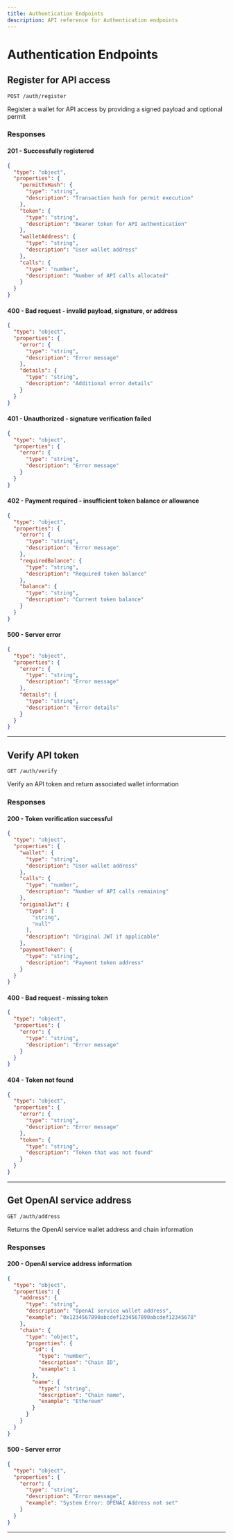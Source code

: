 ```yaml
---
title: Authentication Endpoints
description: API reference for Authentication endpoints
---
```


# Authentication Endpoints

## Register for API access

`POST /auth/register`

Register a wallet for API access by providing a signed payload and optional permit

### Responses

#### 201 - Successfully registered

```json
{
  "type": "object",
  "properties": {
    "permitTxHash": {
      "type": "string",
      "description": "Transaction hash for permit execution"
    },
    "token": {
      "type": "string",
      "description": "Bearer token for API authentication"
    },
    "walletAddress": {
      "type": "string",
      "description": "User wallet address"
    },
    "calls": {
      "type": "number",
      "description": "Number of API calls allocated"
    }
  }
}
```

#### 400 - Bad request - invalid payload, signature, or address

```json
{
  "type": "object",
  "properties": {
    "error": {
      "type": "string",
      "description": "Error message"
    },
    "details": {
      "type": "string",
      "description": "Additional error details"
    }
  }
}
```

#### 401 - Unauthorized - signature verification failed

```json
{
  "type": "object",
  "properties": {
    "error": {
      "type": "string",
      "description": "Error message"
    }
  }
}
```

#### 402 - Payment required - insufficient token balance or allowance

```json
{
  "type": "object",
  "properties": {
    "error": {
      "type": "string",
      "description": "Error message"
    },
    "requiredBalance": {
      "type": "string",
      "description": "Required token balance"
    },
    "balance": {
      "type": "string",
      "description": "Current token balance"
    }
  }
}
```

#### 500 - Server error

```json
{
  "type": "object",
  "properties": {
    "error": {
      "type": "string",
      "description": "Error message"
    },
    "details": {
      "type": "string",
      "description": "Error details"
    }
  }
}
```

---

## Verify API token

`GET /auth/verify`

Verify an API token and return associated wallet information

### Responses

#### 200 - Token verification successful

```json
{
  "type": "object",
  "properties": {
    "wallet": {
      "type": "string",
      "description": "User wallet address"
    },
    "calls": {
      "type": "number",
      "description": "Number of API calls remaining"
    },
    "originalJwt": {
      "type": [
        "string",
        "null"
      ],
      "description": "Original JWT if applicable"
    },
    "paymentToken": {
      "type": "string",
      "description": "Payment token address"
    }
  }
}
```

#### 400 - Bad request - missing token

```json
{
  "type": "object",
  "properties": {
    "error": {
      "type": "string",
      "description": "Error message"
    }
  }
}
```

#### 404 - Token not found

```json
{
  "type": "object",
  "properties": {
    "error": {
      "type": "string",
      "description": "Error message"
    },
    "token": {
      "type": "string",
      "description": "Token that was not found"
    }
  }
}
```

---

## Get OpenAI service address

`GET /auth/address`

Returns the OpenAI service wallet address and chain information

### Responses

#### 200 - OpenAI service address information

```json
{
  "type": "object",
  "properties": {
    "address": {
      "type": "string",
      "description": "OpenAI service wallet address",
      "example": "0x1234567890abcdef1234567890abcdef12345678"
    },
    "chain": {
      "type": "object",
      "properties": {
        "id": {
          "type": "number",
          "description": "Chain ID",
          "example": 1
        },
        "name": {
          "type": "string",
          "description": "Chain name",
          "example": "Ethereum"
        }
      }
    }
  }
}
```

#### 500 - Server error

```json
{
  "type": "object",
  "properties": {
    "error": {
      "type": "string",
      "description": "Error message",
      "example": "System Error: OPENAI Address not set"
    }
  }
}
```

---

